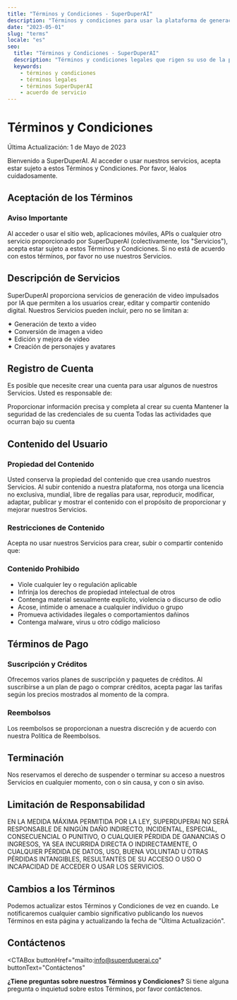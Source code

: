 ```yaml
---
title: "Términos y Condiciones - SuperDuperAI"
description: "Términos y condiciones para usar la plataforma de generación de videos y servicios de SuperDuperAI."
date: "2023-05-01"
slug: "terms"
locale: "es"
seo:
  title: "Términos y Condiciones - SuperDuperAI"
  description: "Términos y condiciones legales que rigen su uso de la plataforma de generación de videos y servicios de SuperDuperAI."
  keywords:
    - términos y condiciones
    - términos legales
    - términos SuperDuperAI
    - acuerdo de servicio
---
```


# Términos y Condiciones

<div className="text-lg mb-8 text-muted-foreground">
  Última Actualización: 1 de Mayo de 2023
</div>

Bienvenido a SuperDuperAI. Al acceder o usar nuestros servicios, acepta estar sujeto a estos Términos y Condiciones. Por favor, léalos cuidadosamente.

## Aceptación de los Términos

<div className="p-6 bg-yellow-500/10 border border-yellow-500/20 rounded-lg mb-8">
  <h3 className="text-xl font-semibold text-yellow-500 mb-2">
    Aviso Importante
  </h3>
  <div className="text-gray-800 dark:text-gray-300">
    Al acceder o usar el sitio web, aplicaciones móviles, APIs o cualquier otro
    servicio proporcionado por SuperDuperAI (colectivamente, los "Servicios"),
    acepta estar sujeto a estos Términos y Condiciones. Si no está de acuerdo
    con estos términos, por favor no use nuestros Servicios.
  </div>
</div>

## Descripción de Servicios

SuperDuperAI proporciona servicios de generación de video impulsados por IA que permiten a los usuarios crear, editar y compartir contenido digital. Nuestros Servicios pueden incluir, pero no se limitan a:

<div className="grid grid-cols-1 md:grid-cols-2 gap-4 mt-4 mb-8">
  <div className="bg-card/50 p-4 rounded-lg border border-border/50">
    <div className="text-gray-800 dark:text-gray-300">
      ✦ Generación de texto a video
    </div>
  </div>
  <div className="bg-card/50 p-4 rounded-lg border border-border/50">
    <div className="text-gray-800 dark:text-gray-300">
      ✦ Conversión de imagen a video
    </div>
  </div>
  <div className="bg-card/50 p-4 rounded-lg border border-border/50">
    <div className="text-gray-800 dark:text-gray-300">
      ✦ Edición y mejora de video
    </div>
  </div>
  <div className="bg-card/50 p-4 rounded-lg border border-border/50">
    <div className="text-gray-800 dark:text-gray-300">
      ✦ Creación de personajes y avatares
    </div>
  </div>
</div>

## Registro de Cuenta

Es posible que necesite crear una cuenta para usar algunos de nuestros Servicios. Usted es responsable de:

<Steps>
  <Step
    number="1"
    title="Información Precisa"
  >
    Proporcionar información precisa y completa al crear su cuenta
  </Step>
  <Step
    number="2"
    title="Seguridad de la Cuenta"
  >
    Mantener la seguridad de las credenciales de su cuenta
  </Step>
  <Step
    number="3"
    title="Actividad de la Cuenta"
  >
    Todas las actividades que ocurran bajo su cuenta
  </Step>
</Steps>

## Contenido del Usuario

### Propiedad del Contenido

Usted conserva la propiedad del contenido que crea usando nuestros Servicios. Al subir contenido a nuestra plataforma, nos otorga una licencia no exclusiva, mundial, libre de regalías para usar, reproducir, modificar, adaptar, publicar y mostrar el contenido con el propósito de proporcionar y mejorar nuestros Servicios.

### Restricciones de Contenido

Acepta no usar nuestros Servicios para crear, subir o compartir contenido que:

<div className="p-6 bg-red-500/10 border border-red-500/20 rounded-lg mb-8">
  <h3 className="text-xl font-semibold text-red-500 mb-2">
    Contenido Prohibido
  </h3>
  <ul className="list-disc pl-5 space-y-1">
    <li>Viole cualquier ley o regulación aplicable</li>
    <li>Infrinja los derechos de propiedad intelectual de otros</li>
    <li>
      Contenga material sexualmente explícito, violencia o discurso de odio
    </li>
    <li>Acose, intimide o amenace a cualquier individuo o grupo</li>
    <li>Promueva actividades ilegales o comportamientos dañinos</li>
    <li>Contenga malware, virus u otro código malicioso</li>
  </ul>
</div>

## Términos de Pago

### Suscripción y Créditos

Ofrecemos varios planes de suscripción y paquetes de créditos. Al suscribirse a un plan de pago o comprar créditos, acepta pagar las tarifas según los precios mostrados al momento de la compra.

### Reembolsos

Los reembolsos se proporcionan a nuestra discreción y de acuerdo con nuestra Política de Reembolsos.

## Terminación

Nos reservamos el derecho de suspender o terminar su acceso a nuestros Servicios en cualquier momento, con o sin causa, y con o sin aviso.

## Limitación de Responsabilidad

<div className="p-6 bg-card/50 border border-border/50 rounded-lg mb-8">
  <div className="text-gray-800 dark:text-gray-300">
    EN LA MEDIDA MÁXIMA PERMITIDA POR LA LEY, SUPERDUPERAI NO SERÁ RESPONSABLE
    DE NINGÚN DAÑO INDIRECTO, INCIDENTAL, ESPECIAL, CONSECUENCIAL O PUNITIVO, O
    CUALQUIER PÉRDIDA DE GANANCIAS O INGRESOS, YA SEA INCURRIDA DIRECTA O
    INDIRECTAMENTE, O CUALQUIER PÉRDIDA DE DATOS, USO, BUENA VOLUNTAD U OTRAS
    PÉRDIDAS INTANGIBLES, RESULTANTES DE SU ACCESO O USO O INCAPACIDAD DE
    ACCEDER O USAR LOS SERVICIOS.
  </div>
</div>

## Cambios a los Términos

Podemos actualizar estos Términos y Condiciones de vez en cuando. Le notificaremos cualquier cambio significativo publicando los nuevos Términos en esta página y actualizando la fecha de "Última Actualización".

## Contáctenos

<CTABox
  buttonHref="mailto:info@superduperai.co"
  buttonText="Contáctenos"
>
  **¿Tiene preguntas sobre nuestros Términos y Condiciones?** Si tiene alguna
  pregunta o inquietud sobre estos Términos, por favor contáctenos.
</CTABox>

<VideoShowcase />
